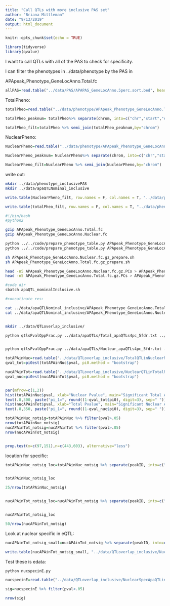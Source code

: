```yaml
---
title: "Call QTLs with more inclusive PAS set"
author: "Briana Mittleman"
date: "9/13/2019"
output: html_document
---
```


```r
knitr::opts_chunk$set(echo = TRUE)
```


```r
library(tidyverse)
library(qvalue)

```

I want to call QTLs with all of the PAS to check for specificity.  

I can filter the phenotypes in ../data/phenotype by the PAS in 

APApeak_Phenotype_GeneLocAnno.Total.fc

```r
allPAS=read.table("../data/PAS/APAPAS_GeneLocAnno.5perc.sort.bed", header=F,col.names=c("chr","start", "end", "ID", "score","strand"),stringsAsFactors = F) %>% separate(ID, into = c("PASnum", "geneID"),sep=":") %>% mutate(PAS_ID=paste("peak", PASnum, sep=""))
```


TotalPheno:

```r
totalPheo=read.table("../data/phenotype/APApeak_Phenotype_GeneLocAnno.Total.fc",header = T,stringsAsFactors = F) 

totalPheo_peaknum= totalPheo%>% separate(chrom, into=c("chr","start","end", "ID"),sep=":") %>% separate(ID, into=c("gene", "loc", "strand", "PAS_ID"), sep="_") %>% semi_join(allPAS, by="PAS_ID") %>% mutate(ID=paste(gene,loc,strand,PAS_ID,sep="_"), chrom= paste(chr,start,end,ID,sep=":")) %>% select(chrom)

totalPheo_filt=totalPheo %>% semi_join(totalPheo_peaknum,by="chrom")

```


NuclearPheno:

```r
NuclearPheno=read.table("../data/phenotype/APApeak_Phenotype_GeneLocAnno.Nuclear.fc",header = T,stringsAsFactors = F) 

NuclearPheno_peaknum= NuclearPheno%>% separate(chrom, into=c("chr","start","end", "ID"),sep=":") %>% separate(ID, into=c("gene", "loc", "strand", "PAS_ID"), sep="_") %>% semi_join(allPAS, by="PAS_ID") %>% mutate(ID=paste(gene,loc,strand,PAS_ID,sep="_"), chrom= paste(chr,start,end,ID,sep=":")) %>% select(chrom)

NuclearPheno_filt=NuclearPheno %>% semi_join(NuclearPheno,by="chrom")

```

write out: 


```bash
mkdir ../data/phenotype_inclusivePAS
mkdir ../data/apaQTLNominal_inclusive
```

```r
write.table(NuclearPheno_filt, row.names = F, col.names = T, "../data/phenotype_inclusivePAS/APApeak_Phenotype_GeneLocAnno.Nuclear.fc", quote=F)

write.table(totalPheo_filt, row.names = F, col.names = T, "../data/phenotype_inclusivePAS/APApeak_Phenotype_GeneLocAnno.Total.fc", quote=F)
```


```bash
#!/bin/bash
#python2 

gzip APApeak_Phenotype_GeneLocAnno.Total.fc
gzip APApeak_Phenotype_GeneLocAnno.Nuclear.fc

python ../../code/prepare_phenotype_table.py APApeak_Phenotype_GeneLocAnno.Total.fc.gz
python ../../code/prepare_phenotype_table.py APApeak_Phenotype_GeneLocAnno.Nuclear.fc.gz

sh APApeak_Phenotype_GeneLocAnno.Nuclear.fc.gz_prepare.sh
sh APApeak_Phenotype_GeneLocAnno.Total.fc.gz_prepare.sh

head -n5 APApeak_Phenotype_GeneLocAnno.Nuclear.fc.gz.PCs > APApeak_Phenotype_GeneLocAnno.Nuclear.fc.gz.4PCs
head -n5 APApeak_Phenotype_GeneLocAnno.Total.fc.gz.PCs > APApeak_Phenotype_GeneLocAnno.Total.fc.gz.4PCs

#code dir
sbatch apaQTL_nominalInclusive.sh

#concatinate res: 

cat ../data/apaQTLNominal_inclusive/APApeak_Phenotype_GeneLocAnno.Total.fc.gz.qqnorm_chr* > ../data/apaQTLNominal_inclusive/APApeak_Phenotype_GeneLocAnno.Total.fc.gz.qqnorm_allChr.txt
cat ../data/apaQTLNominal_inclusive/APApeak_Phenotype_GeneLocAnno.Nuclear.fc.gz.qqnorm_chr* > ../data/apaQTLNominal_inclusive/APApeak_Phenotype_GeneLocAnno.Nuclear.fc.gz.qqnorm_allChr.txt


mkdir ../data/QTLoverlap_inclusive/

python qtlsPvalOppFrac.py ../data/apaQTLs/Total_apaQTLs4pc_5fdr.txt ../data/apaQTLNominal_inclusive/APApeak_Phenotype_GeneLocAnno.Nuclear.fc.gz.qqnorm_allChr.txt ../data/QTLoverlap_inclusive/TotalQTLinNuclearNominal_inc.txt 


python qtlsPvalOppFrac.py ../data/apaQTLs/Nuclear_apaQTLs4pc_5fdr.txt ../data/apaQTLNominal_inclusive/APApeak_Phenotype_GeneLocAnno.Total.fc.gz.qqnorm_allChr.txt ../data/QTLoverlap_inclusive/NuclearQTLinTotalNominal_inc.txt 
```




```r
totAPAinNuc=read.table("../data/QTLoverlap_inclusive/TotalQTLinNuclearNominal_inc.txt", header = F, stringsAsFactors = F, col.names=c("peakID", "snp", "dist", "pval", "slope"))
qval_tot=pi0est(totAPAinNuc$pval, pi0.method = "bootstrap")

nucAPAinTot=read.table("../data/QTLoverlap_inclusive/NuclearQTLinTotalNominal_inc.txt", header = F, stringsAsFactors = F, col.names=c("peakID", "snp", "dist", "pval", "slope"))
qval_nuc=pi0est(nucAPAinTot$pval, pi0.method = "bootstrap")


par(mfrow=c(1,2))
hist(totAPAinNuc$pval, xlab="Nuclear Pvalue", main="Significant Total APA QTLs \n Nuclear")
text(.8,300, paste("pi_1=", round((1-qval_tot$pi0), digit=3), sep=" "))
hist(nucAPAinTot$pval, xlab="Total Pvalue", main="Significant Nuclear APA QTLs \n Total")
text(.8,350, paste("pi_1=", round((1-qval_nuc$pi0), digit=3), sep=" "))
```



```r
totAPAinNuc_notsig=totAPAinNuc %>% filter(pval>.05)
nrow(totAPAinNuc_notsig)
nucAPAinTot_notsig=nucAPAinTot %>% filter(pval>.05)
nrow(nucAPAinTot_notsig)


prop.test(x=c(97,151),n=c(443,603), alternative="less")
```
location for specific: 
```r
totAPAinNuc_notsig_loc=totAPAinNuc_notsig %>% separate(peakID, into=c("chr","start","end", "pasid"), sep=":") %>% separate(pasid, into=c("gene","loc","strand","pas"), sep="_") %>% group_by(loc) %>% summarize(n=n())


totAPAinNuc_notsig_loc

25/nrow(totAPAinNuc_notsig)


nucAPAinTot_notsig_loc=nucAPAinTot_notsig %>% separate(peakID, into=c("chr","start","end", "pasid"), sep=":") %>% separate(pasid, into=c("gene","loc","strand","pas"), sep="_") %>% group_by(loc) %>% summarize(n=n())


nucAPAinTot_notsig_loc

50/nrow(nucAPAinTot_notsig)
```

Look at nuclear specific in eQTL: 

```r
nucAPAinTot_notsig_small=nucAPAinTot_notsig %>% separate(peakID, into=c("chr","start","end", "pasid"), sep=":") %>% separate(pasid, into=c("gene","loc","strand","pas"), sep="_") %>% select(gene, pas, snp)

write.table(nucAPAinTot_notsig_small, "../data/QTLoverlap_inclusive/NuclearSpecApaQTLinclusive.txt", col.names=T, row.names=F, quote=F)
```

Test these is edata: 

```bash
python nucspecinE.py
```

```r
nucspecinE=read.table("../data/QTLoverlap_inclusive/NuclearSpecApaQTLinclusive_withE.txt", stringsAsFactors =F, col.names=c("peakID", 'snp','dist', 'pval', 'slope'))

sig=nucspecinE %>% filter(pval<.05)

nrow(sig)
```

